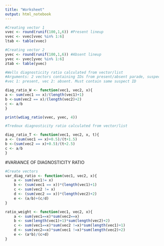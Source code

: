 ```yaml
---
title: "Worksheet"
output: html_notebook
---
```


```r
#Creating vector 1
vvec <- round(runif(100,1,6)) #Present lineup
vvec <- vvec[vvec %in% 1:6]
ltab <- table(vvec)

#Creating vector 2
yvec <- round(runif(100,1,6)) #Absent lineup
yvec <- yvec[yvec %in% 1:6]
ztab <- table(yvec)
```

```r
#Wells diagnosticity ratio calculated from vector/list
#Arguments: 2 vectors containing IDs from present/absent parade, suspect index
#vec 1: present, vec 2: absent. Must contain same suspect ID

diag_ratio_W <- function(vec1, vec2, x){
a <- sum(vec1 == x)/(length(vec1)+1)
b <-sum(vec2 == x)/(length(vec2)+2)
c <- a/b
}

print(wdiag_ratio(vvec, yvec, 4))
```
```r
#Tredoux diagnosticity ratio calculated from vector/list

diag_ratio_T <- function(vec1, vec2, x, t){
a <- (sum(vec1 == x)+0.5)/(t+1.5)
b <-(sum(vec2 == x)+0.5)/(t+2.5)
c <- a/b
}

```


#VARIANCE OF DIAGNOSTICITY RATIO
```r
#Create vectors
var_diag_ratio <- function(vec1, vec2, x){
    a <- sum(vec1!= x)
    b <- (sum(vec1 == x))*(length(vec1)+1)
    c <- sum(vec2 != x)
    d <- (sum(vec2 == x))*(length(vec2)+2)
    e <- (a/b)+(c/d)
}

ratio_weight <- function(vec1, vec2, x){
    a <- sum(vec1==x)*sum(vec2==x)
    b <- sum(length(vec1)+1)*sum(length(vec2)+2)
    c <- sum(vec1==x)*sum(vec2 !=x)*sum(length(vec1)+1)
    d <- sum(vec2==x)*sum(vec1 !=x)*sum(length(vec2)+2)
    e <- (a*b)/(c+d)
}
```

```r


```


